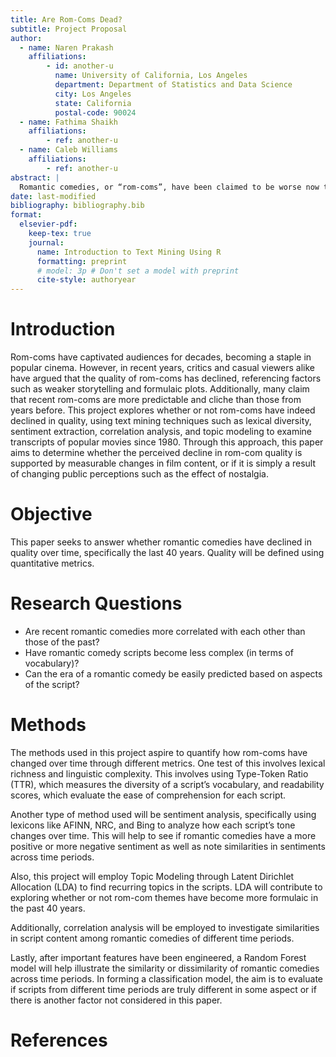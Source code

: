 ```yaml
---
title: Are Rom-Coms Dead?
subtitle: Project Proposal
author:
  - name: Naren Prakash
    affiliations:
        - id: another-u
          name: University of California, Los Angeles
          department: Department of Statistics and Data Science
          city: Los Angeles
          state: California
          postal-code: 90024
  - name: Fathima Shaikh
    affiliations:
        - ref: another-u
  - name: Caleb Williams
    affiliations:
        - ref: another-u
abstract: |
  Romantic comedies, or “rom-coms”, have been claimed to be worse now than before. Is this truly the case? This project will use 30 popular rom-com movie scripts from 1980 to 2020 in an attempt to answer the question: Have romantic comedies declined in quality over time (past 40 years)? The methods employed are lexical diversity, topic modeling, and sentiment analysis. The important features from these methods will help to develop a random forest model that predicts the decade in which each rom-com was published based on the original data and additional engineered features.
date: last-modified
bibliography: bibliography.bib
format:
  elsevier-pdf:
    keep-tex: true
    journal:
      name: Introduction to Text Mining Using R
      formatting: preprint
      # model: 3p # Don't set a model with preprint
      cite-style: authoryear
---
```


# Introduction

Rom-coms have captivated audiences for decades, becoming a staple in popular cinema. However, in recent years, critics and casual viewers alike have argued that the quality of rom-coms has declined, referencing factors such as weaker storytelling and formulaic plots. Additionally, many claim that recent rom-coms are more predictable and cliche than those from years before. This project explores whether or not rom-coms have indeed declined in quality, using text mining techniques such as lexical diversity, sentiment extraction, correlation analysis, and topic modeling to examine transcripts of popular movies since 1980. Through this approach, this paper aims to determine whether the perceived decline in rom-com quality is supported by measurable changes in film content, or if it is simply a result of changing public perceptions such as the effect of nostalgia. 

# Objective

This paper seeks to answer whether romantic comedies have declined in quality over time, specifically the last 40 years. Quality will be defined using quantitative metrics.


# Research Questions
- Are recent romantic comedies more correlated with each other than those of the past?
- Have romantic comedy scripts become less complex (in terms of vocabulary)?
- Can the era of a romantic comedy be easily predicted based on aspects of the script?

# Methods

The methods used in this project aspire to quantify how rom-coms have changed over time through different metrics. One test of this involves lexical richness and linguistic complexity. This involves using Type-Token Ratio (TTR), which measures the diversity of a script’s vocabulary, and readability scores, which evaluate the ease of comprehension for each script.

Another type of method used will be sentiment analysis, specifically using lexicons like AFINN, NRC, and Bing to analyze how each script’s tone changes over time. This will help to see if romantic comedies have a more positive or more negative sentiment as well as note similarities in sentiments across time periods.

Also, this project will employ Topic Modeling through Latent Dirichlet Allocation (LDA) to find recurring topics in the scripts. LDA will contribute to exploring whether or not rom-com themes have become more formulaic in the past 40 years. 

Additionally, correlation analysis will be employed to investigate similarities in script content among romantic comedies of different time periods.

Lastly, after important features have been engineered, a Random Forest model will help illustrate the similarity or dissimilarity of romantic comedies across time periods. In forming a classification model, the aim is to evaluate if scripts from different time periods are truly different in some aspect or if there is another factor not considered in this paper.

# References {.unnumbered}
